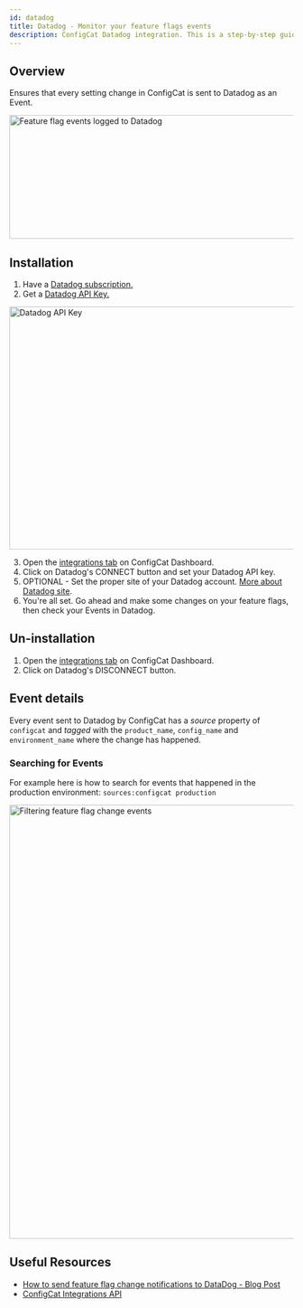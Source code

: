 ```yaml
---
id: datadog
title: Datadog - Monitor your feature flags events
description: ConfigCat Datadog integration. This is a step-by-step guide on how to connect the ConfigCat feature flag service events to Datadog.
---
```


## Overview

Ensures that every setting change in ConfigCat is sent to Datadog as an Event.

<img src="/docs/assets/datadog-event_192dpi.png" alt="Feature flag events logged to Datadog" width="1366" height="219" decoding="async" loading="lazy" />

## Installation

1. Have a <a href="https://www.datadoghq.com/" target="_blank">Datadog subscription.</a>
2. Get a <a href="https://docs.datadoghq.com/account_management/api-app-keys/#api-keys" target="_blank">Datadog API Key.</a>

<img src="/docs/assets/datadog-apikey_192dpi.png" alt="Datadog API Key" width="1366" height="430" decoding="async" loading="lazy" />

3. Open the <a href="https://app.configcat.com/product/integrations" target="_blank">integrations tab</a> on ConfigCat Dashboard.
4. Click on Datadog's CONNECT button and set your Datadog API key.
5. OPTIONAL - Set the proper site of your Datadog account. [More about Datadog site](https://docs.datadoghq.com/getting_started/site/).
6. You're all set. Go ahead and make some changes on your feature flags, then check your Events in Datadog.

## Un-installation

1. Open the <a href="https://app.configcat.com/product/integrations" target="_blank">integrations tab</a> on ConfigCat Dashboard.
2. Click on Datadog's DISCONNECT button.

## Event details

Every event sent to Datadog by ConfigCat has a _source_ property of `configcat` and _tagged_ with the `product_name`, `config_name` and
`environment_name` where the change has happened.

### Searching for Events

For example here is how to search for events that happened in the production environment: `sources:configcat production`

<img src="/docs/assets/datadog-filtering_192dpi.png" alt="Filtering feature flag change events" width="1366" height="768" decoding="async" loading="lazy" />

## Useful Resources

- [How to send feature flag change notifications to DataDog - Blog Post](https://configcat.com/blog/2021/03/17/connect-configcat-and-datadog/)
- [ConfigCat Integrations API](https://configcat.com/docs/api/reference/integrations/)
